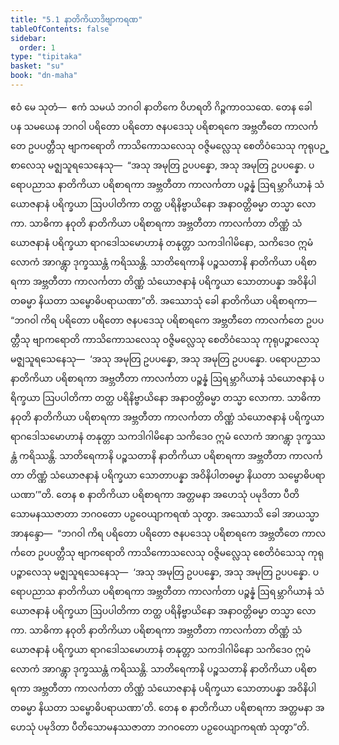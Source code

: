 ```yaml
---
title: "5.1 နာတိကိယာဒိဗျာကရဏ"
tableOfContents: false
sidebar:
  order: 1
type: "tipitaka"
basket: "su"
book: "dn-maha"
---
```



<DynamicBreadcrumb />

<Division number="273" book="dn-maha">

<Paragraph number="596" book="dn-maha">
ဧဝံ မေ သုတံ—  ဧကံ သမယံ ဘဂဝါ နာတိကေ ဝိဟရတိ ဂိဉ္ဇကာဝသထေ. တေန ခေါ ပန သမယေန ဘဂဝါ ပရိတော ပရိတော ဇနပဒေသု ပရိစာရကေ အဗ္ဘတီတေ ကာလင်္ကတေ ဥပပတ္တီသု ဗျာကရောတိ ကာသိကောသလေသု ဝဇ္ဇိမလ္လေသု စေတိဝံသေသု ကုရုပဉ္စာလေသု မဇ္ဈသူရသေနေသု—  “အသု အမုတြ ဥပပန္နော, အသု အမုတြ ဥပပန္နော. ပရောပညာသ နာတိကိယာ ပရိစာရကာ အဗ္ဘတီတာ ကာလင်္ကတာ ပဉ္စန္နံ ဩရမ္ဘာဂိယာနံ သံယောဇနာနံ ပရိက္ခယာ ဩပပါတိကာ တတ္ထ ပရိနိဗ္ဗာယိနော အနာဝတ္တိဓမ္မာ တသ္မာ လောကာ. သာဓိကာ နဝုတိ နာတိကိယာ ပရိစာရကာ အဗ္ဘတီတာ ကာလင်္ကတာ တိဏ္ဏံ သံယောဇနာနံ ပရိက္ခယာ ရာဂဒေါသမောဟာနံ တနုတ္တာ သကဒါဂါမိနော, သကိဒေဝ ဣမံ လောကံ အာဂန္တွာ ဒုက္ခဿန္တံ ကရိဿန္တိ. သာတိရေကာနိ ပဉ္စသတာနိ နာတိကိယာ ပရိစာရကာ အဗ္ဘတီတာ ကာလင်္ကတာ တိဏ္ဏံ သံယောဇနာနံ ပရိက္ခယာ သောတာပန္နာ အဝိနိပါတဓမ္မာ နိယတာ သမ္ဗောဓိပရာယဏာ”တိ.
</Paragraph>

</Division>
<Division number="274" book="dn-maha">

<Paragraph number="597" book="dn-maha">
အဿောသုံ ခေါ နာတိကိယာ ပရိစာရကာ—  “ဘဂဝါ ကိရ ပရိတော ပရိတော ဇနပဒေသု ပရိစာရကေ အဗ္ဘတီတေ ကာလင်္ကတေ ဥပပတ္တီသု ဗျာကရောတိ ကာသိကောသလေသု ဝဇ္ဇိမလ္လေသု စေတိဝံသေသု ကုရုပဉ္စာလေသု မဇ္ဈသူရသေနေသု—  ‘အသု အမုတြ ဥပပန္နော, အသု အမုတြ ဥပပန္နော. ပရောပညာသ နာတိကိယာ ပရိစာရကာ အဗ္ဘတီတာ ကာလင်္ကတာ ပဉ္စန္နံ ဩရမ္ဘာဂိယာနံ သံယောဇနာနံ ပရိက္ခယာ ဩပပါတိကာ တတ္ထ ပရိနိဗ္ဗာယိနော အနာဝတ္တိဓမ္မာ တသ္မာ လောကာ. သာဓိကာ နဝုတိ နာတိကိယာ ပရိစာရကာ အဗ္ဘတီတာ ကာလင်္ကတာ တိဏ္ဏံ သံယောဇနာနံ ပရိက္ခယာ ရာဂဒေါသမောဟာနံ တနုတ္တာ သကဒါဂါမိနော သကိဒေဝ ဣမံ လောကံ အာဂန္တွာ ဒုက္ခဿန္တံ ကရိဿန္တိ. သာတိရေကာနိ ပဉ္စသတာနိ နာတိကိယာ ပရိစာရကာ အဗ္ဘတီတာ ကာလင်္ကတာ တိဏ္ဏံ သံယောဇနာနံ ပရိက္ခယာ သောတာပန္နာ အဝိနိပါတဓမ္မာ နိယတာ သမ္ဗောဓိပရာယဏာ’”တိ. တေန စ နာတိကိယာ ပရိစာရကာ အတ္တမနာ အဟေသုံ ပမုဒိတာ ပီတိသောမနဿဇာတာ ဘဂဝတော ပဉှဝေယျာကရဏံ သုတွာ.
</Paragraph>

</Division>
<Division number="275" book="dn-maha">

<Paragraph number="598" book="dn-maha">
အဿောသိ ခေါ အာယသ္မာ အာနန္ဒော—  “ဘဂဝါ ကိရ ပရိတော ပရိတော ဇနပဒေသု ပရိစာရကေ အဗ္ဘတီတေ ကာလင်္ကတေ ဥပပတ္တီသု ဗျာကရောတိ ကာသိကောသလေသု ဝဇ္ဇိမလ္လေသု စေတိဝံသေသု ကုရုပဉ္စာလေသု မဇ္ဈသူရသေနေသု—  ‘အသု အမုတြ ဥပပန္နော, အသု အမုတြ ဥပပန္နော. ပရောပညာသ နာတိကိယာ ပရိစာရကာ အဗ္ဘတီတာ ကာလင်္ကတာ ပဉ္စန္နံ ဩရမ္ဘာဂိယာနံ သံယောဇနာနံ ပရိက္ခယာ ဩပပါတိကာ တတ္ထ ပရိနိဗ္ဗာယိနော အနာဝတ္တိဓမ္မာ တသ္မာ လောကာ. သာဓိကာ နဝုတိ နာတိကိယာ ပရိစာရကာ အဗ္ဘတီတာ ကာလင်္ကတာ တိဏ္ဏံ သံယောဇနာနံ ပရိက္ခယာ ရာဂဒေါသမောဟာနံ တနုတ္တာ သကဒါဂါမိနော သကိဒေဝ ဣမံ လောကံ အာဂန္တွာ ဒုက္ခဿန္တံ ကရိဿန္တိ. သာတိရေကာနိ ပဉ္စသတာနိ နာတိကိယာ ပရိစာရကာ အဗ္ဘတီတာ ကာလင်္ကတာ တိဏ္ဏံ သံယောဇနာနံ ပရိက္ခယာ သောတာပန္နာ အဝိနိပါတဓမ္မာ နိယတာ သမ္ဗောဓိပရာယဏာ’တိ. တေန စ နာတိကိယာ ပရိစာရကာ အတ္တမနာ အဟေသုံ ပမုဒိတာ ပီတိသောမနဿဇာတာ ဘဂဝတော ပဉှဝေယျာကရဏံ သုတွာ”တိ.
</Paragraph>
</Division>